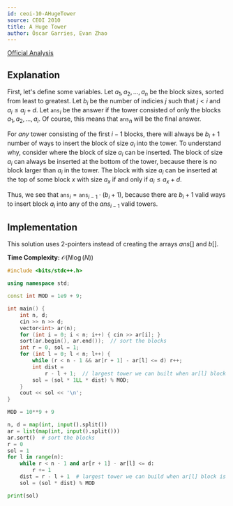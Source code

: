 ```yaml
---
id: ceoi-10-AHugeTower
source: CEOI 2010
title: A Huge Tower
author: Óscar Garries, Evan Zhao
---
```


[Official Analysis](http://ceoi2010.ics.upjs.sk/pub/documents/ceoi_summary.pdf#page=14)

## Explanation

First, let's define some variables.
Let $a_1, a_2, ..., a_n$ be the block sizes, sorted from least to greatest.
Let $b_i$ be the number of indicies $j$ such that $j < i$ and $a_i \leq a_j + d$.
Let $\texttt{ans}_i$ be the answer if the tower consisted of only the blocks $a_1, a_2, ..., a_i$. Of course, this means that $\texttt{ans}_n$ will be the final answer.

For *any* tower consisting of the first $i - 1$ blocks, there will always be $b_i + 1$ number of ways to insert the block of size $a_i$ into the tower.
To understand why, consider where the block of size $a_i$ can be inserted. The block of size $a_i$ can always be inserted at the bottom of the tower, because there is no block larger than $a_i$ in the tower. The block with size $a_i$ can be inserted at the top of some block $x$ with size $a_x$ if and only if $a_i \leq a_x + d$.

Thus, we see that $\texttt{ans}_i = \texttt{ans}_{i-1} \cdot (b_i + 1)$, because there are $b_i + 1$ valid ways to insert block $a_i$ into any of the $ans_{i-1}$ valid towers.

## Implementation

This solution uses 2-pointers instead of creating the arrays $ans[]$ and $b[]$.

**Time Complexity:** $\mathcal{O}(N \log(N))$

<LanguageSection>
<CPPSection>

```cpp
#include <bits/stdc++.h>

using namespace std;

const int MOD = 1e9 + 9;

int main() {
	int n, d;
	cin >> n >> d;
	vector<int> ar(n);
	for (int i = 0; i < n; i++) { cin >> ar[i]; }
	sort(ar.begin(), ar.end());  // sort the blocks
	int r = 0, sol = 1;
	for (int l = 0; l < n; l++) {
		while (r < n - 1 && ar[r + 1] - ar[l] <= d) r++;
		int dist =
		    r - l + 1;  // largest tower we can built when ar[l] block is the base
		sol = (sol * 1LL * dist) % MOD;
	}
	cout << sol << '\n';
}
```

</CPPSection>
<PySection>

```py
MOD = 10**9 + 9

n, d = map(int, input().split())
ar = list(map(int, input().split()))
ar.sort()  # sort the blocks
r = 0
sol = 1
for l in range(n):
	while r < n - 1 and ar[r + 1] - ar[l] <= d:
		r += 1
	dist = r - l + 1  # largest tower we can build when ar[l] block is the base
	sol = (sol * dist) % MOD

print(sol)
```

</PySection>
</LanguageSection>

